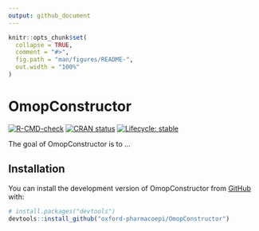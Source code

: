 ```yaml
---
output: github_document
---
```


<!-- README.md is generated from README.Rmd. Please edit that file -->

```r
knitr::opts_chunk$set(
  collapse = TRUE,
  comment = "#>",
  fig.path = "man/figures/README-",
  out.width = "100%"
)
```

# OmopConstructor

<!-- badges: start -->
[![R-CMD-check](https://github.com/oxford-pharmacoepi/OmopConstructor/actions/workflows/R-CMD-check.yaml/badge.svg)](https://github.com/oxford-pharmacoepi/OmopConstructor/actions/workflows/R-CMD-check.yaml)
[![CRAN status](https://www.r-pkg.org/badges/version/OmopConstructor)](https://CRAN.R-project.org/package=OmopConstructor)
[![Lifecycle: stable](https://img.shields.io/badge/lifecycle-stable-brightgreen.svg)](https://lifecycle.r-lib.org/articles/stages.html#stable)
<!-- badges: end -->

The goal of OmopConstructor is to ...

## Installation

You can install the development version of OmopConstructor from [GitHub](https://github.com/) with:

``` r
# install.packages("devtools")
devtools::install_github("oxford-pharmacoepi/OmopConstructor")
```

